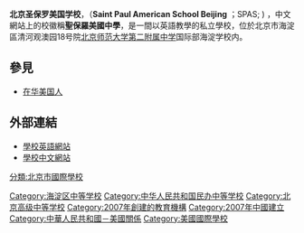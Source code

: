 {{unreferenced|time=2018-10-02T12:39:33+00:00}}
{{Infobox school|
| name                = 聖保羅美國中學<br>Saint Paul American School Beijing 
| image = SHSBNU International Division Haidian School (20220330134412).jpg
| caption = 北京圣保罗美国学校位于[[北京师范大学第二附属中学|北京师范大学第二附属中学]]国际部海淀学校内
| address       = [[海淀区|海淀区]][[东升地区|东升地区]]清河观澳园18号院
|city                = [[北京市|北京市]]
|country             = {{PRC}}
|schooltype          = [[私立|私立]]學校
|founded             = 2007年
|head of school      = Principal Patrick Carey
|enrollment          = 304
|gender              = [[混合性別教育|男女合校]]
|campus              = [[市区|市区]]
|mascot              = [[熊|熊]]
|colors              = 栗色{{color box|#7a0019}}与金色{{color box|#ffcc33}}
|athletic conference = Beijing Area Sports Exchange (BASE)
|homepage            = [http://www.stpaulamerican.org stpaulamerican.org]
}}

'''北京圣保罗美国学校'''，（'''Saint Paul American School Beijing''' ；SPAS; ) ，中文網站上的校徽稱'''聖保羅美國中學'''，是一間以英語教學的私立學校，位於北京市海淀區清河观澳园18号院[[北京师范大学第二附属中学|北京师范大学第二附属中学]]国际部海淀学校内。

==參見==
*[[在华美国人|在华美国人]]

==外部連結==
*[http://www.stpaulamerican.org 學校英語網站]{{Wayback|url=http://www.stpaulamerican.org/ |date=20200803130134 }}
*[https://web.archive.org/web/20170522212623/http://stpaulschool.cn/ 學校中文網站]

{{coord missing|Beijing}}
{{在北京的國際學校}}
{{在中華人民共和國的美國國際學校}}
[[分類:北京市國際學校|分類:北京市國際學校]]
[[Category:海淀区中等学校|Category:海淀区中等学校]]
[[Category:中华人民共和国民办中等学校|Category:中华人民共和国民办中等学校]]
[[Category:北京高级中等学校|Category:北京高级中等学校]]
[[Category:2007年創建的教育機構|Category:2007年創建的教育機構]]
[[Category:2007年中國建立|Category:2007年中國建立]]
[[Category:中華人民共和國－美國關係|Category:中華人民共和國－美國關係]]
[[Category:美國國際學校|Category:美國國際學校]]
